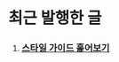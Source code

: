 
# 최근 발행한 글
1. ### [스타일 가이드 훑어보기](https://marron-b.github.io/brown/styleguide_research/01_styleguide_research/)
